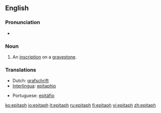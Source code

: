 ==English==

===Pronunciation===
*{{audio|en-us-epitaph.ogg|Audio (US)}}

===Noun===
{{en-noun}}

# An [[inscription]] on a [[gravestone]].

===Translations===
{{top}}
*Dutch: [[grafschrift]]
*[[Interlingua]]: [[epitaphio]]
{{mid}}
*Portuguese: [[epitáfio]] {{m}}
{{bottom}}

[[ko:epitaph]]
[[io:epitaph]]
[[it:epitaph]]
[[ru:epitaph]]
[[fi:epitaph]]
[[vi:epitaph]]
[[zh:epitaph]]